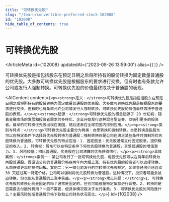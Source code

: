 ```yaml
---
title: "可转换优先股"
slug: "/learn/convertible-preferred-stock-102008"
id: "102008"
hide_table_of_contents: true
---
```



# 可转换优先股

<ArticleMeta id={102008} updatedAt={'2023-09-26 13:59:00'} alias={`[]`} />
<div className='border-solid border-b border-t-0 my-4 border-[var(--ifm-color-gray-300)]' />

可转换优先股是指包括股东在预定日期之后将所持有的股份转换为固定数量普通股的优先股。大多数可转换优先股是根据股东的要求进行交换，但有时也有条款允许公司或发行人强制转换。可转换优先股的价值最终取决于普通股的表现。

<AIContent content={`<p><strong>定义：</strong>可转换优先股是指包括股东在预定日期之后将所持有的股份转换为固定数量普通股的优先股。大多数可转换优先股是根据股东的要求进行交换，但有时也有条款允许公司或发行人强制转换。可转换优先股的价值最终取决于普通股的表现。</p><p><strong>起源：</strong>可转换优先股的概念起源于 20 世纪初，随着金融市场的发展和投资者需求的多样化，企业开始发行这种混合型证券，以吸引更多的投资者。最早的可转换优先股出现在美国，随后逐渐在全球范围内得到应用。</p><p><strong>类别与特点：</strong>可转换优先股主要分为两类：自愿转换和强制转换。自愿转换是指股东可以在特定条件下选择将优先股转换为普通股；强制转换则是公司在满足某些条件时强制将优先股转换为普通股。可转换优先股的特点包括：1. 固定股息：优先股通常支付固定股息，提供稳定的收入。2. 转换权：股东可以在特定条件下将优先股转换为普通股，享受普通股的增值潜力。3. 风险较低：相比普通股，优先股在公司清算时优先获得偿付。</p><p><strong>具体案例：</strong>案例一：某公司发行了一批可转换优先股，每股优先股可以在两年后转换为两股普通股。假设该公司的普通股价格在两年内大幅上涨，持有优先股的投资者可以选择转换，从而获得更高的投资回报。案例二：另一家公司发行的可转换优先股规定，如果普通股价格连续 30 天超过某一特定价格，公司可以强制将优先股转换为普通股。这种情况下，投资者可能会被迫转换，但也能从普通股的上涨中获益。</p><p><strong>常见问题：</strong>1. 可转换优先股的转换比例是固定的吗？通常是固定的，但也可能根据特定条款进行调整。2. 转换时是否需要支付额外费用？一般不需要，但具体情况取决于发行条款。3. 可转换优先股的风险是什么？主要风险包括普通股价格下跌和公司财务状况恶化。</p>`} id={102008} />
